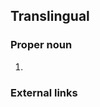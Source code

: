==Translingual==
{{rfimage}}
===Proper noun===
{{head|mul|proper noun|head=''[[Oriolus]]'' {{taxlink|szalayi|epithet}}}}

# {{taxon|species|genus|Oriolus|- the [[brown oriole]]}}

===External links===
{{projectlinks|wikipedia|wikispecies}}